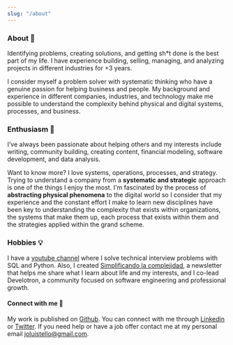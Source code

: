 ```yaml
---
slug: "/about"
---
```


### About 🚀

Identifying problems, creating solutions, and getting sh*t done is the best part of my life. I have experience building, selling, managing, and analyzing projects in different industries for +3 years. 

I consider myself a problem solver with systematic thinking who have a genuine passion for helping business and people. My background and experience in different companies, industries, and technology make me possible to understand the complexity behind physical and digital systems, processes, and business. 

### Enthusiasm 💓

I’ve always been passionate about helping others and my interests include writing, community building, creating content, financial modeling, software development, and data analysis. 

Want to know more? I love systems, operations, processes, and strategy. Trying to understand a company from a **systematic and strategic** approach is one of the things I enjoy the most. I'm fascinated by the process of **abstracting physical phenomena** to the digital world so I consider that my experience and the constant effort I make to learn new disciplines have been key to understanding the complexity that exists within organizations, the systems that make them up, each process that exists within them and the strategies applied within the grand scheme.  

### Hobbies 💡 

I have a [youtube channel](https://www.youtube.com/channel/UCshLQ0sIzkzHlhnlZN8kiVw) where I solve technical interview problems with SQL and Python. Also, I created [Simplificando la complejidad](https://simplificandola.substack.com/), a newsletter that helps me share what I learn about life and my interests, and I co-lead Develotron, a community focused on software engineering and professional growth.

#### Connect with me 🙌

My work is published on [Github](https://github.com/joseluistello). You can connect with me through [Linkedin](https://www.linkedin.com/in/joseluistello/) or [Twitter](https://twitter.com/jotaele_tello). If you need help or have a job offer contact me at my personal email joluistello@gmail.com.




